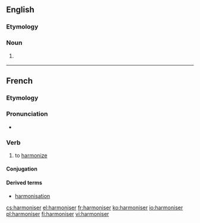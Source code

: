 ==English==

===Etymology===
{{suffix|harmonise|er}}

===Noun===
{{en-noun}}

# {{context|British spelling|lang=en}} {{alternative spelling of|harmonizer}}

----

==French==

===Etymology===
{{suffix|harmonie|iser|lang=fr}}

===Pronunciation===
* {{audio|Fr-harmoniser.ogg|Audio}}

===Verb===
{{fr-verb}}

# to [[harmonize]]

====Conjugation====
{{fr-conj-er|harmonis|avoir}}

====Derived terms====
* [[harmonisation]]

[[cs:harmoniser]]
[[el:harmoniser]]
[[fr:harmoniser]]
[[ko:harmoniser]]
[[io:harmoniser]]
[[pl:harmoniser]]
[[fi:harmoniser]]
[[vi:harmoniser]]